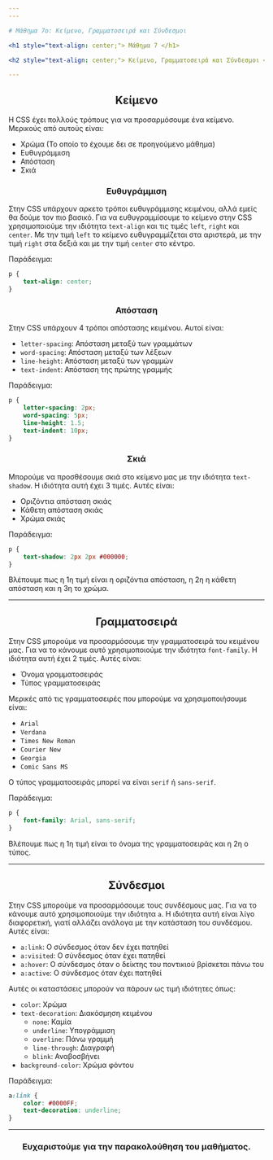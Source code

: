 ```yaml
---
---

# Μάθημα 7ο: Κείμενο, Γραμματοσειρά και Σύνδεσμοι

<h1 style="text-align: center;"> Μάθημα 7 </h1>

<h2 style="text-align: center;"> Κείμενο, Γραμματοσειρά και Σύνδεσμοι </h2>

---
```


<h2 style="text-align: center;"> Κείμενο </h2>

Η CSS έχει πολλούς τρόπους για να προσαρμόσουμε ένα κείμενο.
Μερικούς από αυτούς είναι:

* Χρώμα (Το οποίο το έχουμε δει σε προηγούμενο μάθημα)
* Ευθυγράμμιση
* Απόσταση
* Σκιά

<h3 style="text-align: center;"> Ευθυγράμμιση </h3>

Στην CSS υπάρχουν αρκετο τρόποι ευθυγράμμισης κειμένου, αλλά εμείς θα δούμε τον πιο βασικό.
Για να ευθυγραμμίσουμε το κείμενο στην CSS χρησιμοποιούμε την ιδιότητα ```text-align``` και τις τιμές ```left```, ```right``` και ```center```.
Με την τιμή ```left``` το κείμενο ευθυγραμμίζεται στα αριστερά, με την τιμή ```right``` στα δεξιά και με την τιμή ```center``` στο κέντρο.

Παράδειγμα:

```css
p {
    text-align: center;
}
```

<h3 style="text-align: center;"> Απόσταση </h3>

Στην CSS υπάρχουν 4 τρόποι απόστασης κειμένου. Αυτοί είναι:

* ```letter-spacing```: Απόσταση μεταξύ των γραμμάτων
* ```word-spacing```: Απόσταση μεταξύ των λέξεων
* ```line-height```: Απόσταση μεταξύ των γραμμών
* ```text-indent```: Απόσταση της πρώτης γραμμής

Παράδειγμα: 

```css
p {
    letter-spacing: 2px;
    word-spacing: 5px;
    line-height: 1.5;
    text-indent: 10px;
}
```

<h3 style="text-align: center;"> Σκιά </h3>

Μπορούμε να προσθέσουμε σκιά στο κείμενο μας με την ιδιότητα ```text-shadow```.
Η ιδιότητα αυτή έχει 3 τιμές. Αυτές είναι:

* Οριζόντια απόσταση σκιάς
* Κάθετη απόσταση σκιάς
* Χρώμα σκιάς

Παράδειγμα:

```css
p {
    text-shadow: 2px 2px #000000;
}
```

Βλέπουμε πως η 1η τιμή είναι η οριζόντια απόσταση, η 2η η κάθετη απόσταση και η 3η το χρώμα.

---

<h2 style="text-align: center;"> Γραμματοσειρά </h2>

Στην CSS μπορούμε να προσαρμόσουμε την γραμματοσειρά του κειμένου μας.
Για να το κάνουμε αυτό χρησιμοποιούμε την ιδιότητα ```font-family```.
Η ιδιότητα αυτή έχει 2 τιμές. Αυτές είναι:

* Όνομα γραμματοσειράς
* Τύπος γραμματοσειράς

Μερικές από τις γραμματοσειρές που μπορούμε να χρησιμοποιήσουμε είναι:

* ```Arial```
* ```Verdana```
* ```Times New Roman```
* ```Courier New```
* ```Georgia```
* ```Comic Sans MS```

Ο τύπος γραμματοσειράς μπορεί να είναι ```serif``` ή ```sans-serif```.

Παράδειγμα:

```css
p {
    font-family: Arial, sans-serif;
}
```

Βλέπουμε πως η 1η τιμή είναι το όνομα της γραμματοσειράς και η 2η ο τύπος.

---

<h2 style="text-align: center;"> Σύνδεσμοι </h2>

Στην CSS μπορούμε να προσαρμόσουμε τους συνδέσμους μας.
Για να το κάνουμε αυτό χρησιμοποιούμε την ιδιότητα ```a```.
Η ιδιότητα αυτή είναι λίγο διαφορετική, γιατί αλλάζει ανάλογα με την κατάσταση του συνδέσμου.
Αυτές είναι:

* ```a:link```:     Ο σύνδεσμος όταν δεν έχει πατηθεί
* ```a:visited```:  Ο σύνδεσμος όταν έχει πατηθεί
* ```a:hover```:    Ο σύνδεσμος όταν ο δείκτης του ποντικιού βρίσκεται πάνω του
* ```a:active```:   Ο σύνδεσμος όταν έχει πατηθεί

Αυτές οι καταστάσεις μπορούν να πάρουν ως τιμή ιδιότητες όπως:

* ```color```: Χρώμα
* ```text-decoration```: Διακόσμηση κειμένου 
    - ```none```: Καμία
    - ```underline```: Υπογράμμιση
    - ```overline```: Πάνω γραμμή
    - ```line-through```: Διαγραφή
    - ```blink```: Αναβοσβήνει
* ```background-color```: Χρώμα φόντου

Παράδειγμα:

```css
a:link {
    color: #0000FF;
    text-decoration: underline;
}
```

---

<h3 style="text-align: center;"> Ευχαριστούμε για την παρακολούθηση του μαθήματος. </h3>